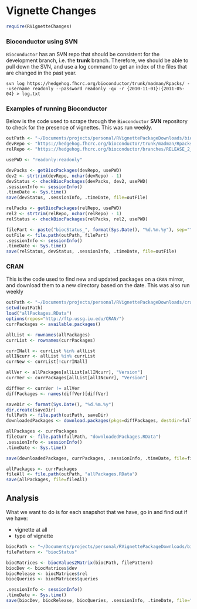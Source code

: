 # Vignette Changes

```r
require(RVignetteChanges)
```


### Bioconductor using SVN

`Bioconductor` has an SVN repo that should be consistent for the development branch, i.e. the **trunk** branch. Therefore, we should be able to pull down the SVN, and use a log command to get an index of the files that are changed in the past year.

```
svn log https://hedgehog.fhcrc.org/bioconductor/trunk/madman/Rpacks/ --username readonly --password readonly -qv -r {2010-11-01}:{2011-05-04} > log.txt
```

### Examples of running Bioconductor

Below is the code used to scrape through the `Bioconductor` **SVN** repository to check for the presence of vignettes. This was run weekly.

```r
outPath <- "~/Documents/projects/personal/RVignettePackageDownloads/bioconductor"
devRepo <- "https://hedgehog.fhcrc.org/bioconductor/trunk/madman/Rpacks/"
relRepo <- "https://hedgehog.fhcrc.org/bioconductor/branches/RELEASE_2_12/madman/Rpacks/"

usePWD <- "readonly:readonly"

devPacks <- getBiocPackages(devRepo, usePWD)
dev2 <- strtrim(devRepo, nchar(devRepo) - 1)
devStatus <- checkBiocPackages(devPacks, dev2, usePWD)
.sessionInfo <- sessionInfo()
.timeDate <- Sys.time()
save(devStatus, .sessionInfo, .timeDate, file=outFile)

relPacks <- getBiocPackages(relRepo, usePWD)
rel2 <- strtrim(relRepo, nchar(relRepo) - 1)
relStatus <- checkBiocPackages(relPacks, rel2, usePWD)

filePart <- paste("biocStatus_", format(Sys.Date(), "%d.%m.%y"), sep="")
outFile <- file.path(outPath, filePart)
.sessionInfo <- sessionInfo()
.timeDate <- Sys.time()
save(relStatus, devStatus, .sessionInfo, .timeDate, file=outFile)
```

### CRAN

This is the code used to find new and updated packages on a `CRAN` mirror, and download them to a new directory based on the date. This was also run weekly

```r
outPath <- "~/Documents/projects/personal/RVignettePackageDownloads/cran/"
setwd(outPath)
load("allPackages.RData")
options(repos="http://ftp.ussg.iu.edu/CRAN/")
currPackages <- available.packages()

allList <- rownames(allPackages)
currList <- rownames(currPackages)

currINall <- currList %in% allList
allINcurr <- allList %in% currList
currNew <- currList[!currINall]

allVer <- allPackages[allList[allINcurr], "Version"]
currVer <- currPackages[allList[allINcurr], "Version"]

diffVer <- currVer != allVer
diffPackages <- names(diffVer)[diffVer]

saveDir <- format(Sys.Date(), "%d.%m.%y")
dir.create(saveDir)
fullPath <- file.path(outPath, saveDir)
downloadedPackages <- download.packages(pkgs=diffPackages, destdir=fullPath)

allPackages <- currPackages
fileCurr <- file.path(fullPath, "downloadedPackages.RData")
.sessionInfo <- sessionInfo()
.timeDate <- Sys.time()

save(downloadedPackages, currPackages, .sessionInfo, .timeDate, file=fileCurr)

allPackages <- currPackages
fileAll <- file.path(outPath, "allPackages.RData")
save(allPackages, file=fileAll) 
```


## Analysis

What we want to do is for each snapshot that we have, go in and find out if we have:

  * vignette at all
  * type of vignette
  
```r
biocPath <- "~/Documents/projects/personal/RVignettePackageDownloads/bioconductor"
filePattern <- "biocStatus"

biocMatrices <- biocValues2Matrix(biocPath, filePattern)
biocDev <- biocMatrices$dev
biocRelease <- biocMatrices$rel
biocQueries <- biocMatrices$queries

.sessionInfo <- sessionInfo()
.timeDate <- Sys.time()
save(biocDev, biocRelease, biocQueries, .sessionInfo, .timeDate, file="inst/data/bioconductorData.RData")
```
